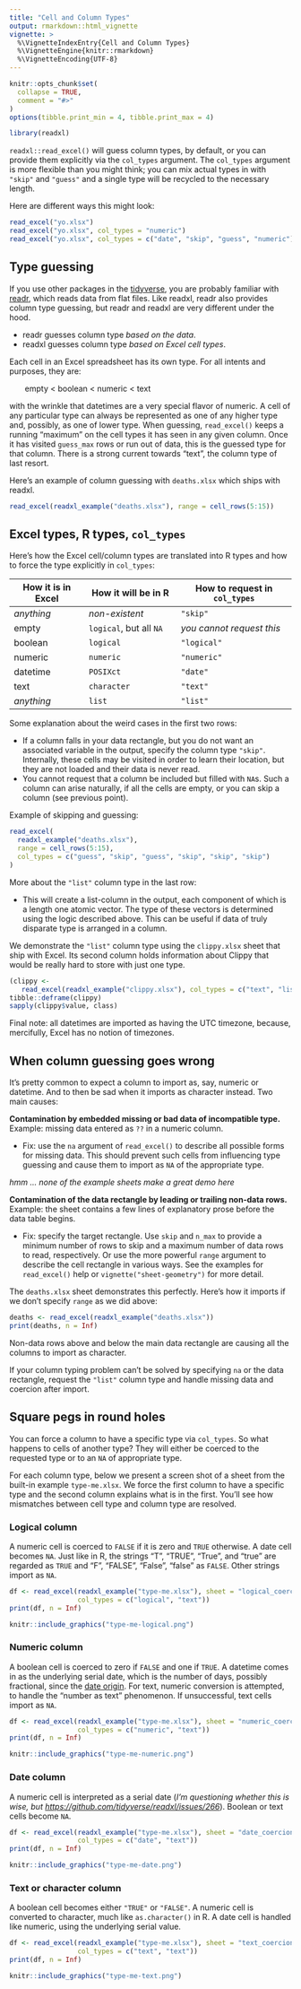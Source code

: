 ```yaml
---
title: "Cell and Column Types"
output: rmarkdown::html_vignette
vignette: >
  %\VignetteIndexEntry{Cell and Column Types}
  %\VignetteEngine{knitr::rmarkdown}
  %\VignetteEncoding{UTF-8}
---
```


```r
knitr::opts_chunk$set(
  collapse = TRUE,
  comment = "#>"
)
options(tibble.print_min = 4, tibble.print_max = 4)
```

```r
library(readxl)
```

`readxl::read_excel()` will guess column types, by default, or you can provide them explicitly via the `col_types` argument. The `col_types` argument is more flexible than you might think; you can mix actual types in with `"skip"` and `"guess"` and a single type will be recycled to the necessary length.

Here are different ways this might look:

```r
read_excel("yo.xlsx")
read_excel("yo.xlsx", col_types = "numeric")
read_excel("yo.xlsx", col_types = c("date", "skip", "guess", "numeric"))
```

## Type guessing

If you use other packages in the [tidyverse](http://tidyverse.org), you are probably familiar with [readr](http://readr.tidyverse.org), which reads data from flat files. Like readxl, readr also provides column type guessing, but readr and readxl are very different under the hood.

  * readr guesses column type *based on the data*.
  * readxl guesses column type *based on Excel cell types*.
  
Each cell in an Excel spreadsheet has its own type. For all intents and purposes, they are:

&nbsp;&nbsp;&nbsp;&nbsp;&nbsp;&nbsp;&nbsp;empty < boolean < numeric < text

with the wrinkle that datetimes are a very special flavor of numeric. A cell of any particular type can always be represented as one of any higher type and, possibly, as one of lower type. When guessing, `read_excel()` keeps a running "maximum" on the cell types it has seen in any given column. Once it has visited `guess_max` rows or run out of data, this is the guessed type for that column. There is a strong current towards "text", the column type of last resort.

Here's an example of column guessing with `deaths.xlsx` which ships with readxl.

```r
read_excel(readxl_example("deaths.xlsx"), range = cell_rows(5:15))
```

## Excel types, R types, `col_types`

Here's how the Excel cell/column types are translated into R types and how to force the type explicitly in `col_types`:

| How it is in Excel | How it will be in R     | How to request in `col_types` |
|--------------------|-------------------------|-------------------------------|
| *anything*         | *non-existent*          | `"skip"`                      |
| empty              | `logical`, but all `NA` | *you cannot request this*     |
| boolean            | `logical`               | `"logical"`                   |
| numeric            | `numeric`               | `"numeric"`                   |
| datetime           | `POSIXct`               | `"date"`                      |
| text               | `character`             | `"text"`                      |
| *anything*         | `list`                  | `"list"`                      |

Some explanation about the weird cases in the first two rows:

  * If a column falls in your data rectangle, but you do not want an associated variable in the output, specify the column type `"skip"`. Internally, these cells may be visited in order to learn their location, but they are not loaded and their data is never read.
  * You cannot request that a column be included but filled with `NA`s. Such a column can arise naturally, if all the cells are empty, or you can skip a column (see previous point).
  
Example of skipping and guessing:

```r
read_excel(
  readxl_example("deaths.xlsx"),
  range = cell_rows(5:15),
  col_types = c("guess", "skip", "guess", "skip", "skip", "skip")
)
```

More about the `"list"` column type in the last row:

  * This will create a list-column in the output, each component of which is a length one atomic vector. The type of these vectors is determined using the logic described above. This can be useful if data of truly disparate type is arranged in a column.

We demonstrate the `"list"` column type using the `clippy.xlsx` sheet that ship with Excel. Its second column holds information about Clippy that would be really hard to store with just one type.

```r
(clippy <- 
   read_excel(readxl_example("clippy.xlsx"), col_types = c("text", "list")))
tibble::deframe(clippy)
sapply(clippy$value, class)
```

Final note: all datetimes are imported as having the UTC timezone, because, mercifully, Excel has no notion of timezones.
  
## When column guessing goes wrong

It's pretty common to expect a column to import as, say, numeric or datetime. And to then be sad when it imports as character instead. Two main causes:

**Contamination by embedded missing or bad data of incompatible type.** Example: missing data entered as `??` in a numeric column.

  * Fix: use the `na` argument of `read_excel()` to describe all possible forms for missing data. This should prevent such cells from influencing type guessing and cause them to import as `NA` of the appropriate type.
  
*hmm ... none of the example sheets make a great demo here*
  
**Contamination of the data rectangle by leading or trailing non-data rows.** Example: the sheet contains a few lines of explanatory prose before the data table begins.

  * Fix: specify the target rectangle. Use `skip` and `n_max` to provide a minimum number of rows to skip and a maximum number of data rows to read, respectively. Or use the more powerful `range` argument to describe the cell rectangle in various ways. See the examples for `read_excel()` help or `vignette("sheet-geometry")` for more detail.
  
The `deaths.xlsx` sheet demonstrates this perfectly. Here's how it imports if we don't specify `range` as we did above:

```r
deaths <- read_excel(readxl_example("deaths.xlsx"))
print(deaths, n = Inf)
```

Non-data rows above and below the main data rectangle are causing all the columns to import as character.

If your column typing problem can't be solved by specifying `na` or the data rectangle, request the `"list"` column type and handle missing data and coercion after import.

## Square pegs in round holes

You can force a column to have a specific type via `col_types`. So what happens to cells of another type? They will either be coerced to the requested type or to an `NA` of appropriate type.

For each column type, below we present a screen shot of a sheet from the built-in example `type-me.xlsx`. We force the first column to have a specific type and the second column explains what is in the first. You'll see how mismatches between cell type and column type are resolved.

### Logical column

A numeric cell is coerced to `FALSE` if it is zero and `TRUE` otherwise. A date cell becomes `NA`. Just like in R, the strings "T", "TRUE", "True", and "true" are regarded as `TRUE` and "F", "FALSE", "False", "false" as
`FALSE`. Other strings import as `NA`.

```r
df <- read_excel(readxl_example("type-me.xlsx"), sheet = "logical_coercion",
                 col_types = c("logical", "text"))
print(df, n = Inf)
```

```r
knitr::include_graphics("type-me-logical.png")
```

### Numeric column

A boolean cell is coerced to zero if `FALSE` and one if `TRUE`. A datetime comes in as the underlying serial date, which is the number of days, possibly fractional, since the [date origin](https://support.microsoft.com/en-us/help/214330/differences-between-the-1900-and-the-1904-date-system-in-excel). For text, numeric conversion is attempted, to handle the "number as text" phenomenon. If unsuccessful, text cells import as `NA`.

```r
df <- read_excel(readxl_example("type-me.xlsx"), sheet = "numeric_coercion",
                 col_types = c("numeric", "text"))
print(df, n = Inf)
```

```r
knitr::include_graphics("type-me-numeric.png")
```

### Date column

A numeric cell is interpreted as a serial date (*I'm questioning whether this is wise, but <https://github.com/tidyverse/readxl/issues/266>*). Boolean or text cells become `NA`.

```r
df <- read_excel(readxl_example("type-me.xlsx"), sheet = "date_coercion",
                 col_types = c("date", "text"))
print(df, n = Inf)
```

```r
knitr::include_graphics("type-me-date.png")
```

### Text or character column

A boolean cell becomes either `"TRUE"` or `"FALSE"`. A numeric cell is converted to character, much like `as.character()` in R. A date cell is handled like numeric, using the underlying serial value.

```r
df <- read_excel(readxl_example("type-me.xlsx"), sheet = "text_coercion",
                 col_types = c("text", "text"))
print(df, n = Inf)
```

```r
knitr::include_graphics("type-me-text.png")
```
